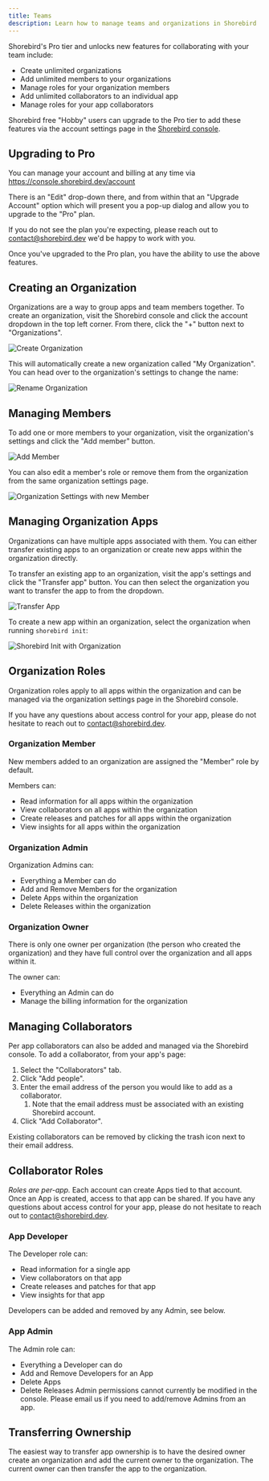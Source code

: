 ```yaml
---
title: Teams
description: Learn how to manage teams and organizations in Shorebird
---
```


Shorebird's Pro tier and unlocks new features for collaborating with your team
include:

- Create unlimited organizations
- Add unlimited members to your organizations
- Manage roles for your organization members
- Add unlimited collaborators to an individual app
- Manage roles for your app collaborators

Shorebird free "Hobby" users can upgrade to the Pro tier to add these features
via the account settings page in the [Shorebird console](https://console.shorebird.dev/account).

## Upgrading to Pro

You can manage your account and billing at any time via
https://console.shorebird.dev/account

There is an "Edit" drop-down there, and from within that an "Upgrade Account"
option which will present you a pop-up dialog and allow you to upgrade to the "Pro" plan.

If you do not see the plan you're expecting, please reach out to
contact@shorebird.dev we'd be happy to work with you.

Once you've upgraded to the Pro plan, you have the ability to use the above
features.

## Creating an Organization

Organizations are a way to group apps and team members together. To create an
organization, visit the Shorebird console and click the account dropdown in the
top left corner. From there, click the "+" button next to "Organizations".

![Create
Organization](https://github.com/user-attachments/assets/6117e85f-ff07-4ffa-9683-3b4543f252d1)

This will automatically create a new organization called "My Organization". You
can head over to the organization's settings to change the name:

![Rename
Organization](https://github.com/user-attachments/assets/c33eda7c-bdd3-4ef2-ab0e-cbcaadbdd99f)

## Managing Members

To add one or more members to your organization, visit the organization's
settings and click the "Add member" button.

![Add
Member](https://github.com/user-attachments/assets/584703fc-d20d-49b2-8358-b3b187c7fefc)

You can also edit a member's role or remove them from the organization from the
same organization settings page.

![Organization Settings with new
Member](https://github.com/user-attachments/assets/4936b211-23d8-4a44-90e6-06fab421a4f4)

## Managing Organization Apps

Organizations can have multiple apps associated with them. You can either
transfer existing apps to an organization or create new apps within the
organization directly.

To transfer an existing app to an organization, visit the app's settings and
click the "Transfer app" button. You can then select the organization you want
to transfer the app to from the dropdown.

![Transfer
App](https://github.com/user-attachments/assets/9d7c5428-ebfd-4c9c-9777-4ca06da8d962)

To create a new app within an organization, select the organization when running
`shorebird init`:

![Shorebird Init with
Organization](https://github.com/user-attachments/assets/6a07fb1f-1fc6-4b41-9df8-60a50c42b475)

## Organization Roles

Organization roles apply to all apps within the organization and can be managed
via the organization settings page in the Shorebird console.

If you have any questions about access control for your app, please do not
hesitate to reach out to contact@shorebird.dev.

### Organization Member

New members added to an organization are assigned the "Member" role by default.

Members can:

- Read information for all apps within the organization
- View collaborators on all apps within the organization
- Create releases and patches for all apps within the organization
- View insights for all apps within the organization

### Organization Admin

Organization Admins can:

- Everything a Member can do
- Add and Remove Members for the organization
- Delete Apps within the organization
- Delete Releases within the organization

### Organization Owner

There is only one owner per organization (the person who created the
organization) and they have full control over the organization and all apps
within it.

The owner can:

- Everything an Admin can do
- Manage the billing information for the organization

## Managing Collaborators

Per app collaborators can also be added and managed via the Shorebird console.
To add a collaborator, from your app's page:

1. Select the "Collaborators" tab.
2. Click "Add people".
3. Enter the email address of the person you would like to add as a
   collaborator.
   1. Note that the email address must be associated with an existing Shorebird
      account.
4. Click "Add Collaborator".

Existing collaborators can be removed by clicking the trash icon next to their
email address.

## Collaborator Roles

_Roles are per-app._ Each account can create Apps tied to that account. Once an
App is created, access to that app can be shared. If you have any questions
about access control for your app, please do not hesitate to reach out to
contact@shorebird.dev.

### App Developer

The Developer role can:

- Read information for a single app
- View collaborators on that app
- Create releases and patches for that app
- View insights for that app

Developers can be added and removed by any Admin, see below.

### App Admin

The Admin role can:

- Everything a Developer can do
- Add and Remove Developers for an App
- Delete Apps
- Delete Releases Admin permissions cannot currently be modified in the console.
  Please email us if you need to add/remove Admins from an app.

## Transferring Ownership

The easiest way to transfer app ownership is to have the desired owner create an
organization and add the current owner to the organization. The current owner
can then transfer the app to the organization.
